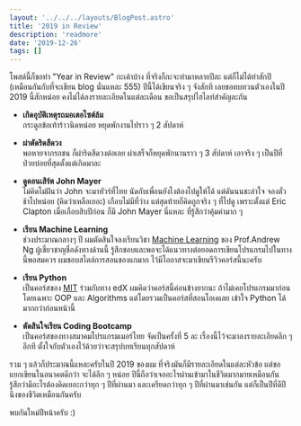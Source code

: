 ```yaml
---
layout: '../../../layouts/BlogPost.astro'
title: '2019 in Review'
description: 'readmore'
date: '2019-12-26'
tags: []
---
```


โพสต์นี้ก็ขอทำ "Year in Review" กะเค้าบ้าง ที่จริงก็กะจะทำมาหลายปีละ แต่ก็ไม่ได้ทำสักปี (เหมือนกันกับที่จะเขียน blog นั่นแหละ 555) ปีนี้ได้เขียนจริง ๆ จังสักที เลยขอทบทวนตัวเองในปี 2019 นี้สักหน่อย คงไม่ได้ลงรายละเอียดในแต่ละเดือน ขอเป็นสรุปไฮไลท์สำคัญละกัน

- **เกิดอุบัติเหตุรถมอเตอไซต์ล้ม**  
  กระดูกข้อเท้าร้าวนิดหน่อย หยุดพักงานไปราว ๆ 2 สัปดาห์

- **ผ่าตัดริดสีดวง**  
  พอหายจากรถชน ก็ผ่าริดสีดวงต่อเลย ผ่าเสร็จก็หยุดพักนานราว ๆ 3 สัปดาห์ เอาจริง ๆ เป็นปีที่ป่วยบ่อยที่สุดตั้งแต่เกิดมาละ

- **ดูคอนเสิร์ต John Mayer**  
  ไม่คิดไม่ฝันว่า John จะมาทัวร์ที่ไทย นัดกับเพื่อนยังไงต้องไปดูให้ได้ แต่ดันนนชะล่าใจ จองตั๋วช้าไปหน่อย (คิดว่าเหลือเยอะ) เกือบไม่มีที่ว่าง แต่สุดท้ายก็คิดถูกจริง ๆ ที่ไปดู เพราะตั้งแต่ Eric Clapton เมื่อเกือบสิบปีก่อน ก็มี John Mayer นี่แหละ ที่รู้สึกว่าคุ้มค่ามาก ๆ

- **เรียน Machine Learning**  
  ช่วงประมาณกลางๆ ปี ผมตัดสินใจลงเรียนวิชา [Machine Learning](https://www.coursera.org/learn/machine-learning) ของ Prof.Andrew Ng ผู้เชี่ยวชาญชื่อดังทางด้านนี้ รู้สึกชอบและพอจะได้แนวทางต่อยอดการเขียนโปรแกรมไปในทางนี้พอสมควร ผมชอบสไตล์การสอนของแกมาก ไว้มีโอกาสจะมาเขียนรีวิวคอร์สนี้นะครับ

- **เรียน Python**  
  เป็นคอร์สของ [MIT](https://www.edx.org/course/introduction-to-computer-science-and-programming-7) ร่วมกับทาง edX ผมคิดว่าคอร์สนี้ค่อนข้างยากนะ ถ้าไม่เคยโปรแกรมมาก่อน โดยเฉพาะ OOP และ Algorithms แต่โดยรวมเป็นคอร์สที่สอนโอเคเลย เข้าใจ Python ได้มากกว่าก่อนหน้านี้

- **ตัดสินใจเรียน Coding Bootcamp**  
  เป็นคอร์สของทางสมาคมโปรแกรมเมอร์ไทย จัดเป็นครั้งที่ 5 ละ เรื่องนี้ไว้จะมาลงรายละเอียดลึก ๆ อีกที ตั้งใจกับตัวเองไว้ด้วยว่าจะสรุปบทเรียนทุกสัปดาห์

รวม ๆ แล้วก็ประมาณนี้แหละครับในปี 2019 ของผม ที่จริงมันก็มีรายละเอียดในแต่ละหัวข้อ แต่ขอแยกเขียนในอนาคตดีกว่า จะได้ลึก ๆ หน่อย ปีนี้ถือว่าเจออะไรผ่านเข้ามาในชีวิตมากมายเหมือนกัน รู้สึกว่ามีอะไรต้องคิดเยอะกว่าทุก ๆ ปีที่ผ่านมา และเครียดกว่าทุก ๆ ปีที่ผ่านมาเช่นกัน แต่ก็เป็นปีที่ดีปีนึงของชีวิตเหมือนกันครับ

พบกันใหม่ปีหน้าครับ :)
